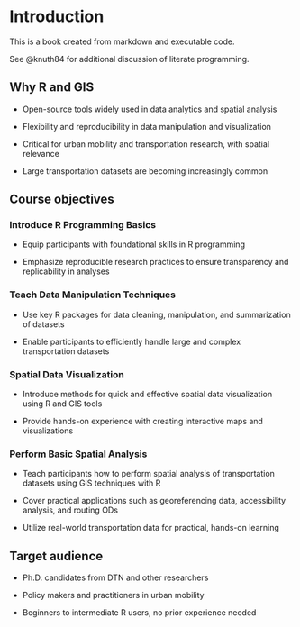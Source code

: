 # Introduction

This is a book created from markdown and executable code.

See @knuth84 for additional discussion of literate programming.

## Why R and GIS

-   Open-source tools widely used in data analytics and spatial analysis

-   Flexibility and reproducibility in data manipulation and visualization

-   Critical for urban mobility and transportation research, with spatial relevance

-   Large transportation datasets are becoming increasingly common

## Course objectives

### Introduce R Programming Basics

-   Equip participants with foundational skills in R programming

-   Emphasize reproducible research practices to ensure transparency and replicability in analyses

### Teach Data Manipulation Techniques

-   Use key R packages for data cleaning, manipulation, and summarization of datasets

-   Enable participants to efficiently handle large and complex transportation datasets

### Spatial Data Visualization

-   Introduce methods for quick and effective spatial data visualization using R and GIS tools

-   Provide hands-on experience with creating interactive maps and visualizations

### Perform Basic Spatial Analysis

-   Teach participants how to perform spatial analysis of transportation datasets using GIS techniques with R

-   Cover practical applications such as georeferencing data, accessibility analysis, and routing ODs

-   Utilize real-world transportation data for practical, hands-on learning

## Target audience

-   Ph.D. candidates from DTN and other researchers

-   Policy makers and practitioners in urban mobility

-   Beginners to intermediate R users, no prior experience needed
